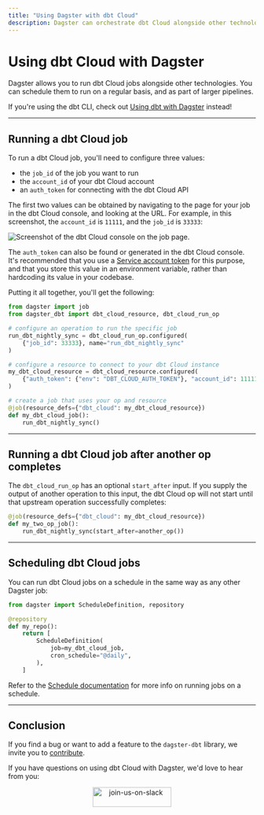 ```yaml
---
title: "Using Dagster with dbt Cloud"
description: Dagster can orchestrate dbt Cloud alongside other technologies.
---
```


# Using dbt Cloud with Dagster

Dagster allows you to run dbt Cloud jobs alongside other technologies. You can schedule them to run on a regular basis, and as part of larger pipelines.

If you're using the dbt CLI, check out [Using dbt with Dagster](/integrations/dbt) instead!

---

## Running a dbt Cloud job

To run a dbt Cloud job, you'll need to configure three values:

- the `job_id` of the job you want to run
- the `account_id` of your dbt Cloud account
- an `auth_token` for connecting with the dbt Cloud API

The first two values can be obtained by navigating to the page for your job in the dbt Cloud console, and looking at the URL. For example, in this screenshot, the `account_id` is `11111`, and the `job_id` is `33333`:

<Image
alt="Screenshot of the dbt Cloud console on the job page."
src="/images/integrations/dbt/dbt_cloud_job_page.png"
width={1055}
height={673}
/>

The `auth_token` can also be found or generated in the dbt Cloud console. It's recommended that you use a [Service account token](https://docs.getdbt.com/docs/dbt-cloud/dbt-cloud-api/service-tokens) for this purpose, and that you store this value in an environment variable, rather than hardcoding its value in your codebase.

Putting it all together, you'll get the following:

```python startafter=start_dbt_cloud_job endbefore=end_dbt_cloud_job file=/integrations/dbt/dbt_cloud.py dedent=4
from dagster import job
from dagster_dbt import dbt_cloud_resource, dbt_cloud_run_op

# configure an operation to run the specific job
run_dbt_nightly_sync = dbt_cloud_run_op.configured(
    {"job_id": 33333}, name="run_dbt_nightly_sync"
)

# configure a resource to connect to your dbt Cloud instance
my_dbt_cloud_resource = dbt_cloud_resource.configured(
    {"auth_token": {"env": "DBT_CLOUD_AUTH_TOKEN"}, "account_id": 11111}
)

# create a job that uses your op and resource
@job(resource_defs={"dbt_cloud": my_dbt_cloud_resource})
def my_dbt_cloud_job():
    run_dbt_nightly_sync()
```

---

## Running a dbt Cloud job after another op completes

The `dbt_cloud_run_op` has an optional `start_after` input. If you supply the output of another operation to this input, the dbt Cloud op will not start until that upstream operation successfully completes:

```python startafter=start_dbt_cloud_job2 endbefore=end_dbt_cloud_job2 file=/integrations/dbt/dbt_cloud.py dedent=4
@job(resource_defs={"dbt_cloud": my_dbt_cloud_resource})
def my_two_op_job():
    run_dbt_nightly_sync(start_after=another_op())
```

---

## Scheduling dbt Cloud jobs

You can run dbt Cloud jobs on a schedule in the same way as any other Dagster job:

```python startafter=start_schedule_dbt_cloud endbefore=end_schedule_dbt_cloud file=/integrations/dbt/dbt_cloud.py dedent=4
from dagster import ScheduleDefinition, repository

@repository
def my_repo():
    return [
        ScheduleDefinition(
            job=my_dbt_cloud_job,
            cron_schedule="@daily",
        ),
    ]
```

Refer to the [Schedule documentation](/concepts/partitions-schedules-sensors/schedules#running-the-scheduler) for more info on running jobs on a schedule.

---

## Conclusion

If you find a bug or want to add a feature to the `dagster-dbt` library, we invite you to [contribute](/community/contributing).

If you have questions on using dbt Cloud with Dagster, we'd love to hear from you:

<p align="center">
  <a href="https://dagster.io/slack" target="_blank">
    <Image
      alt="join-us-on-slack"
      src="/assets/join-us-on-slack.png"
      width="160"
      height="40"
    />
  </a>
</p>
